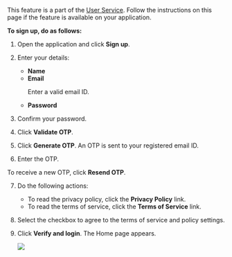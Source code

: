 
<Admonition type="note">
<p>This feature is a part of the <a href="/userservice/settingup-userservice" target="_self">User Service</a>. Follow the instructions on this page if the feature is available on your application.</p>
</Admonition>

**To sign up, do as follows:**

1. Open the application and click **Sign up**.

2. Enter your details:

    * <b>Name</b>
    * <b>Email</b>
        <p>
            <Admonition type="note">
            <p>Enter a valid email ID.</p>
            </Admonition>
        </p>
    * <b>Password</b>

3. Confirm your password.

4. Click <b>Validate OTP</b>.

5. Click <b>Generate OTP</b>. An OTP is sent to your registered email ID.

6. Enter the OTP.
<p>
    <Admonition type="tip">   
    <p>To receive a new OTP, click <b>Resend OTP</b>.</p>
    </Admonition>
</p>

7. Do the following actions:

    * To read the privacy policy, click the <b>Privacy Policy</b> link.
    * To read the terms of service, click the <b>Terms of Service</b> link.

8. Select the checkbox to agree to the terms of service and policy settings.

9. Click <b>Verify and login</b>. The Home page appears.

    ![](media/homepage.png)

